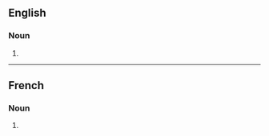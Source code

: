 ==English==

===Noun===
{{head|en|noun form}}
# {{plural of|cummingtonite|lang=en}}

----

==French==

===Noun===
{{head|fr|noun plural form|g=?}}
# {{plural of|cummingtonite|lang=fr}}